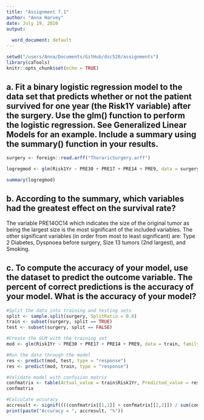 ```yaml
---
title: "Assignment 7.1"
author: "Anna Harvey"
date: July 19, 2020
output:
  
  word_document: default
---
```


```r
setwd("/users/Anna/Documents/GitHub/dsc520/assignments")
library(caTools)
knitr::opts_chunk$set(echo = TRUE)
```
## a. Fit a binary logistic regression model to the data set that predicts whether or not the patient survived for one year (the Risk1Y variable) after the surgery. Use the glm() function to perform the logistic regression. See Generalized Linear Models for an example. Include a summary using the summary() function in your results.

```r
surgery <- foreign::read.arff("ThoraricSurgery.arff")
```
```r
logregmod <- glm(Risk1Yr ~ PRE30 + PRE17 + PRE14 + PRE9, data = surgery, family = binomial)

summary(logregmod)
```

## b. According to the summary, which variables had the greatest effect on the survival rate?

The variable PRE14OC14 which indicates the size of the original tumor as being the largest size is the most significant of the included variables. The other significant variables (in order from most to least significant) are: Type 2 Diabetes, Dyspnoea before surgery, Size 13 tumors (2nd largest), and Smoking.

## c. To compute the accuracy of your model, use the dataset to predict the outcome variable. The percent of correct predictions is the accuracy of your model. What is the accuracy of your model?

```r
#Split the data into training and testing sets
split <- sample.split(surgery, SplitRatio = 0.8)
train <- subset(surgery, split == TRUE)
test <- subset(surgery, split == FALSE)

#Create the GLM with the training set
mod <- glm(Risk1Yr ~ PRE30 + PRE17 + PRE14 + PRE9, data = train, family = binomial)

#Run the data through the model
res <- predict(mod, test, type = "response")
res <- predict(mod, train, type = "response")

#Validate model with confusion matrix
confmatrix <- table(Actual_value = train$Risk1Yr, Predicted_value = res > 0.5)
confmatrix

#Calculate accuracy
accresult <- signif((((confmatrix[[1,1]] + confmatrix[[2,2]]) / sum(confmatrix))*100), digits=5)
print(paste("Accuracy = ", accresult, "%"))
```